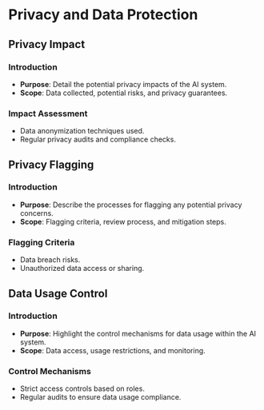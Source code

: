 
# Privacy and Data Protection

## Privacy Impact

### Introduction
* **Purpose**: Detail the potential privacy impacts of the AI system.
* **Scope**: Data collected, potential risks, and privacy guarantees.

### Impact Assessment
* Data anonymization techniques used.
* Regular privacy audits and compliance checks.

## Privacy Flagging

### Introduction
* **Purpose**: Describe the processes for flagging any potential privacy concerns.
* **Scope**: Flagging criteria, review process, and mitigation steps.

### Flagging Criteria
* Data breach risks.
* Unauthorized data access or sharing.

## Data Usage Control

### Introduction
* **Purpose**: Highlight the control mechanisms for data usage within the AI system.
* **Scope**: Data access, usage restrictions, and monitoring.

### Control Mechanisms
* Strict access controls based on roles.
* Regular audits to ensure data usage compliance.
